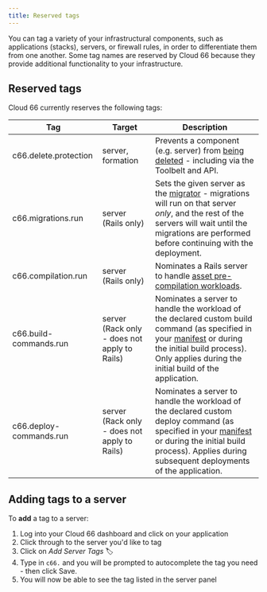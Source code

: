 ```yaml
---
title: Reserved tags
---
```


You can tag a variety of your infrastructural components, such as applications (stacks), servers, or firewall rules, in order to differentiate them from one another. Some tag names are reserved by Cloud 66 because they provide additional functionality to your infrastructure.

## Reserved tags
Cloud 66 currently reserves the following tags:

|Tag|Target|Description|
|--- |--- |--- |
|c66.delete.protection|server, formation|Prevents a component (e.g. server) from [being deleted](/:product/:version?/servers/scaling#delete-protection) - including via the Toolbelt and API.|
|c66.migrations.run|server (Rails only)|Sets the given server as the [migrator](/:product/:version?/databases/database-management) - migrations will run on that server *only*, and the rest of the servers will wait until the migrations are performed before continuing with the deployment.|
|c66.compilation.run|server (Rails only)|Nominates a Rails server to handle [asset pre-compilation workloads](/:product/:version?/deployment/enable-disable-asset-pipeline#nominating-a-dedicated-compilation-server).|
|c66.build-commands.run|server (Rack only - does not apply to Rails)|Nominates a server to handle the workload of the declared custom build command (as specified in your [manifest](/:product/:version?/manifest/what-is-a-manifest-file) or during the initial build process). Only applies during the initial build of the application.|
|c66.deploy-commands.run|server (Rack only - does not apply to Rails)|Nominates a server to handle the workload of the declared custom deploy command (as specified in your [manifest](/:product/:version?/manifest/what-is-a-manifest-file) or during the initial build process). Applies during subsequent deployments of the application.|


## Adding tags to a server

To **add** a tag to a server:

1. Log into your Cloud 66 dashboard and click on your application
2. Click through to the server you'd like to tag
4. Click on *Add Server Tags* 🏷
5. Type in `c66.` and you will be prompted to autocomplete the tag you need - then click Save.
6. You will now be able to see the tag listed in the server panel